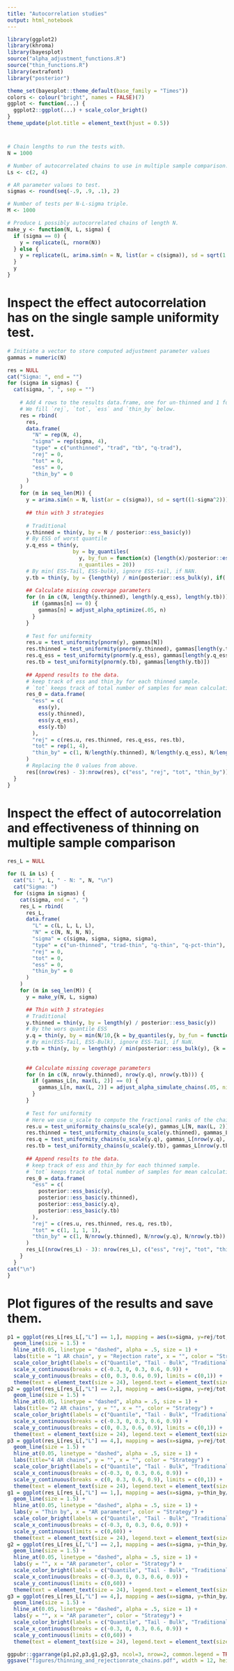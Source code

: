 ```yaml
---
title: "Autocorrelation studies"
output: html_notebook
---
```


```r
library(ggplot2)
library(khroma)
library(bayesplot)
source("alpha_adjustment_functions.R")
source("thin_functions.R")
library(extrafont)
library("posterior")

theme_set(bayesplot::theme_default(base_family = "Times"))
colors <- colour("bright", names = FALSE)(7)
ggplot <- function(...) {
  ggplot2::ggplot(...) + scale_color_bright()
}
theme_update(plot.title = element_text(hjust = 0.5))
```

# 
```r
# Chain lengths to run the tests with.
N = 1000

# Number of autocorrelated chains to use in multiple sample comparison.
Ls <- c(2, 4)

# AR parameter values to test.
sigmas <- round(seq(-.9, .9, .1), 2)

# Number of tests per N-L-sigma triple.
M <- 1000

# Produce L possibly autocorrelated chains of length N.
make_y <- function(N, L, sigma) {
  if (sigma == 0) {
    y = replicate(L, rnorm(N))
  } else {
    y = replicate(L, arima.sim(n = N, list(ar = c(sigma)), sd = sqrt(1 - sigma ^ 2)))
  }
  y
}

```



# Inspect the effect autocorrelation has on the single sample uniformity test.
  
```r
# Initiate a vector to store computed adjustment parameter values
gammas = numeric(N)
```


```r
res = NULL
cat("Sigma: ", end = "")
for (sigma in sigmas) {
  cat(sigma, ", ", sep = "")
    
    # Add 4 rows to the results data.frame, one for un-thinned and 1 for each thinning method.
    # We fill `rej`, `tot`, `ess` and `thin_by` below.
    res = rbind(
      res,
      data.frame(
        "N" = rep(N, 4),
        "sigma" = rep(sigma, 4),
        "type" = c("unthinned", "trad", "tb", "q-trad"),
        "rej" = 0,
        "tot" = 0,
        "ess" = 0,
        "thin_by" = 0
      )
    )
    for (m in seq_len(M)) {
      y = arima.sim(n = N, list(ar = c(sigma)), sd = sqrt((1-sigma^2)))
      
      ## thin with 3 strategies
      
      # Traditional
      y.thinned = thin(y, by = N / posterior::ess_basic(y))
      # By ESS of worst quantile
      y.q_ess = thin(y, 
                     by = by_quantiles(
                       y, by_fun = function(x) {length(x)/posterior::ess_basic(x)},
                       n_quantiles = 20))
      # By min( ESS-Tail, ESS-bulk), ignore ESS-tail, if NAN.
      y.tb = thin(y, by = {length(y) / min(posterior::ess_bulk(y), if(!is.na(posterior::ess_tail(y))){posterior::ess_tail(y)} else {length(y)})})
      
      ## Calculate missing coverage parameters
      for (n in c(N, length(y.thinned), length(y.q_ess), length(y.tb))) {
        if (gammas[n] == 0) {
          gammas[n] = adjust_alpha_optimize(.05, n)
        }
      }
      
      # Test for uniformity
      res.u = test_uniformity(pnorm(y), gammas[N])
      res.thinned = test_uniformity(pnorm(y.thinned), gammas[length(y.thinned)])
      res.q_ess = test_uniformity(pnorm(y.q_ess), gammas[length(y.q_ess)])
      res.tb = test_uniformity(pnorm(y.tb), gammas[length(y.tb)])
      
      ## Append results to the data.
      # keep track of ess and thin_by for each thinned sample.
      # `tot` keeps track of total number of samples for mean calculation.
      res_0 = data.frame(
        "ess" = c(
          ess(y),
          ess(y.thinned),
          ess(y.q_ess),
          ess(y.tb)
        ),
        "rej" = c(res.u, res.thinned, res.q_ess, res.tb),
        "tot" = rep(1, 4),
        "thin_by" = c(1, N/length(y.thinned), N/length(y.q_ess), N/length(y.tb))
      )
      # Replacing the 0 values from above.
      res[(nrow(res) - 3):nrow(res), c("ess", "rej", "tot", "thin_by")] = res[(nrow(res) - 3):nrow(res), c("ess", "rej", "tot", "thin_by")] + res_0
  }
}
```

# Inspect the effect of autocorrelation and effectiveness of thinning on multiple sample comparison
```r
res_L = NULL
```


```r
for (L in Ls) {
  cat("L: ", L, " - N: ", N, "\n")
  cat("Sigma: ")
  for (sigma in sigmas) {
    cat(sigma, end = ", ")
    res_L = rbind(
      res_L,
      data.frame(
        "L" = c(L, L, L, L),
        "N" = c(N, N, N, N),
        "sigma" = c(sigma, sigma, sigma, sigma),
        "type" = c("un-thinned", "trad-thin", "q-thin", "q-pct-thin"),
        "rej" = 0,
        "tot" = 0,
        "ess" = 0,
        "thin_by" = 0
      )
    )
    for (m in seq_len(M)) {
      y = make_y(N, L, sigma)

      ## Thin with 3 strategies
      # Traditional
      y.thinned = thin(y, by = length(y) / posterior::ess_basic(y))
      # By the wors quantile ESS
      y.q = thin(y, by = min(N/10,{k = by_quantiles(y, by_fun = function(x)(length(x)) / posterior::ess_basic(x)); if(is.na(k)){k}else{k}}))
      # By min(ESS-Tail, ESS-Bulk), ignore ESS-Tail, if NaN.
      y.tb = thin(y, by = length(y) / min(posterior::ess_bulk(y), {k = posterior::ess_tail(y); if(is.na(k)){N}else{k}}))
      
      
      ## Calculate missing coverage parameters
      for (n in c(N, nrow(y.thinned), nrow(y.q), nrow(y.tb))) {
        if (gammas_L[n, max(L, 2)] == 0) {
          gammas_L[n, max(L, 2)] = adjust_alpha_simulate_chains(.05, niterations = n, nchains = max(L, 2), M = 1000)
        }
      }
      
      # Test for uniformity
      # Here we use u_scale to compute the fractional ranks of the chains in relation to the combined sample.
      res.u = test_uniformity_chains(u_scale(y), gammas_L[N, max(L, 2)])
      res.thinned = test_uniformity_chains(u_scale(y.thinned), gammas_L[nrow(y.thinned), max(L, 2)])
      res.q = test_uniformity_chains(u_scale(y.q), gammas_L[nrow(y.q), max(L, 2)])
      res.tb = test_uniformity_chains(u_scale(y.tb), gammas_L[nrow(y.tb), max(L, 2)])
      
      ## Append results to the data.
      # keep track of ess and thin_by for each thinned sample.
      # `tot` keeps track of total number of samples for mean calculation.
      res_0 = data.frame(
        "ess" = c(
          posterior::ess_basic(y),
          posterior::ess_basic(y.thinned),
          posterior::ess_basic(y.q),
          posterior::ess_basic(y.tb)
        ),
        "rej" = c(res.u, res.thinned, res.q, res.tb),
        "tot" = c(1, 1, 1, 1),
        "thin_by" = c(1, N/nrow(y.thinned), N/nrow(y.q), N/nrow(y.tb))
      )
      res_L[(nrow(res_L) - 3): nrow(res_L), c("ess", "rej", "tot", "thin_by")] = res_L[(nrow(res_L) - 3): nrow(res_L), c("ess", "rej", "tot", "thin_by")] + res_0
    }
  }
cat("\n")
}
```

# Plot figures of the results and save them.

```r
p1 = ggplot(res_L[res_L[,"L"] == 1,], mapping = aes(x=sigma, y=rej/tot, group = type, color=type)) + 
  geom_line(size = 1.5) +
  hline_at(0.05, linetype = "dashed", alpha = .5, size = 1) + 
  labs(title = "1 AR chain", y = "Rejection rate", x = "", color = "Strategy") + 
  scale_color_bright(labels = c("Quantile", "Tail - Bulk", "Traditional", "Unthinned")) +
  scale_x_continuous(breaks = c(-0.3, 0, 0.3, 0.6, 0.9)) +
  scale_y_continuous(breaks = c(0, 0.3, 0.6, 0.9), limits = c(0,1)) +
  theme(text = element_text(size = 24), legend.text = element_text(size = 20))
p2 = ggplot(res_L[res_L[,"L"] == 2,], mapping = aes(x=sigma, y=rej/tot, group = type, color=type)) + 
  geom_line(size = 1.5) +
  hline_at(0.05, linetype = "dashed", alpha = .5, size = 1) + 
  labs(title= "2 AR chains", y = "", x = "", color = "Strategy") + 
  scale_color_bright(labels = c("Quantile", "Tail - Bulk", "Traditional", "Unthinned")) +
  scale_x_continuous(breaks = c(-0.3, 0, 0.3, 0.6, 0.9)) +
  scale_y_continuous(breaks = c(0, 0.3, 0.6, 0.9), limits = c(0,1)) +
  theme(text = element_text(size = 24), legend.text = element_text(size = 20))
p3 = ggplot(res_L[res_L[,"L"] == 4,], mapping = aes(x=sigma, y=rej/tot, group = type, color=type)) + 
  geom_line(size = 1.5) +
  hline_at(0.05, linetype = "dashed", alpha = .5, size = 1) + 
  labs(title="4 AR chains", y = "", x = "", color = "Strategy") + 
  scale_color_bright(labels = c("Quantile", "Tail - Bulk", "Traditional", "Unthinned")) +
  scale_x_continuous(breaks = c(-0.3, 0, 0.3, 0.6, 0.9)) +
  scale_y_continuous(breaks = c(0, 0.3, 0.6, 0.9), limits = c(0,1)) +
  theme(text = element_text(size = 24), legend.text = element_text(size = 20))
g1 = ggplot(res_L[res_L[,"L"] == 1,], mapping = aes(x=sigma, y=thin_by/tot, group = type, color=type)) + 
  geom_line(size = 1.5) + 
  hline_at(0.05, linetype = "dashed", alpha = .5, size = 1) + 
  labs(y = "Thin by", x = "AR parameter", color = "Strategy") + 
  scale_color_bright(labels = c("Quantile", "Tail - Bulk", "Traditional", "Unthinned")) +
  scale_x_continuous(breaks = c(-0.3, 0, 0.3, 0.6, 0.9)) +
  scale_y_continuous(limits = c(0,60)) +
  theme(text = element_text(size = 24), legend.text = element_text(size = 20))
g2 = ggplot(res_L[res_L[,"L"] == 2,], mapping = aes(x=sigma, y=thin_by/tot, group = type, color=type)) + 
  geom_line(size = 1.5) + 
  hline_at(0.05, linetype = "dashed", alpha = .5, size = 1) + 
  labs(y = "", x = "AR parameter", color = "Strategy") + 
  scale_color_bright(labels = c("Quantile", "Tail - Bulk", "Traditional", "Unthinned")) +
  scale_x_continuous(breaks = c(-0.3, 0, 0.3, 0.6, 0.9)) +
  scale_y_continuous(limits = c(0,60)) +
  theme(text = element_text(size = 24), legend.text = element_text(size = 20))
g3 = ggplot(res_L[res_L[,"L"] == 4,], mapping = aes(x=sigma, y=thin_by/tot, group = type, color=type)) + 
  geom_line(size = 1.5) + 
  hline_at(0.05, linetype = "dashed", alpha = .5, size = 1) + 
  labs(y = "", x = "AR parameter", color = "Strategy") + 
  scale_color_bright(labels = c("Quantile", "Tail - Bulk", "Traditional", "Unthinned")) +
  scale_x_continuous(breaks = c(-0.3, 0, 0.3, 0.6, 0.9)) +
  scale_y_continuous(limits = c(0,60)) +
  theme(text = element_text(size = 24), legend.text = element_text(size = 20))

ggpubr::ggarrange(p1,p2,p3,g1,g2,g3, ncol=3, nrow=2, common.legend = TRUE, legend = "bottom")
ggsave("figures/thinning_and_rejectionrate_chains.pdf", width = 12, height=9)
```


